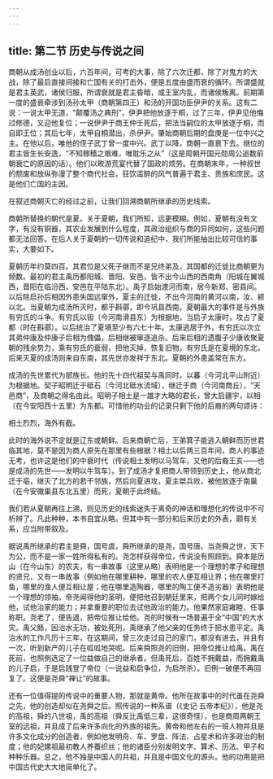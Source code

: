 ```yaml
---
---
---
```

title: 第二节 历史与传说之间
---




商朝从成汤创业以后，六百年间，可考的大事，除了六次迁都，除了对鬼方的大战，除了最后直接间接和亡国有关的打击外，便是五度由盛而衰的循环。所谓盛就是君主英武，诸侯归服，所谓衰就是君主昏暗，或王室内乱，而诸侯叛离。前期第一度的盛衰牵涉到汤孙太甲（商朝第四王）和汤的开国功臣伊尹的关系。这有二说：一说太甲无道，“颠覆汤之典刑”，伊尹把他放逐于桐，过了三年，伊尹见他悔过修德，又迎他复位；一说伊尹于商王仲壬死后，把法当嗣位的太甲放逐于桐，而自即王位；其后七年，太甲自桐潜出，杀伊尹。肇始商朝后期的盘庚是一位中兴之主。在他以后，唯他的侄子武丁曾一度中兴。武丁以降，商朝一直衰下去。继位的君主皆生长安逸，“不知稼穑之艰难，唯耽乐之从”（这是周朝开国元勋周公追数前朝衰亡的原因的话）。他们以畋游荒宴代替了国政的烦劳。在商朝末年，一种叔世的颓废和放纵弥漫了整个商代社会。狂饮滥醉的风气普遍于君主、贵族和庶民。这是他们亡国的主因。

在叙述商朝灭亡的经过之前，让我们回溯商朝所继承的历史线索。

商朝所替换的朝代是夏。关于夏朝，我们所知，远更模糊。例如，夏朝有没有文字，有没有铜器，其农业发展到什么程度，其政治组织与商的异同如何，这些问题都无法回答。在后人关于夏朝的一切传说和追纪中，我们所能抽出比较可信的事实，大要如下。

夏朝历年约莫四百。其君位是父死子继而不是兄终弟及，其国都的迁徙比商朝更为频数。最初的君主禹历都阳城、晋阳、安邑，皆不出今山西的西南角（阳城在翼城西，晋阳在临汾西，安邑在平陆东北）。禹子启始渡河而南，居今新郑、密县间。以后除启孙后相因外患失国远窜外，夏主的迁徙，不出今河南的黄河以南，汝、颍以北。当夏朝为成汤所灭时，都于斟鄩，即今巩县西南。夏朝最大的事件是与外族有穷氏的斗争。有穷氏以钽（今河南滑县东）为根据地，当启子太康时，攻占了夏都（时在斟鄩）。以后统治了夏境至少有六七十年。太康逃居于外，有穷氏以次立其弟仲康及仲康子后相为傀儡，后相继被窜逐追杀。后来后相的遗腹子少康收聚夏朝的残余势力，乘有穷氏的衰弱，把他灭掉，恢复旧物。有穷氏是在夏境的东北，后来灭夏的成汤则来自东南，其先世亦发祥于东北。夏朝的外患盖常在东方。

成汤的先世累代为部族长。他的先十四代祖契与禹同时，以蕃（今河北平山附近）为根据地。契子昭明迁于砥石（今河北砥水流域），继迁于商（今河南商丘），“天邑商”，及商朝之得名由此。昭明子相土是一雄才大略的君长，曾大启疆宇，以相（在今安阳西十五里）为东都。可惜他的功业的记录只剩下他的后裔的两句颂诗：

相土烈烈，海外有截。

此时的海外说不定就是辽东或朝鲜。后来商朝亡后，王弟箕子能逃入朝鲜而历世君临其地，莫不是因为商人原先在那里有些根据？相土以后两三百年间，商人的事迹无考，也许这是他们的中衰时代（传说相土发明以马驾车，又他的后裔王亥——也是成汤的先世——发明以牛驾车）。到了成汤才复把商人带领到历史上，他从商北迁于亳，继灭了北方的若干邻族，然后向夏进攻，夏主桀兵败，被他放逐于南巢（在今安徽巢县东北五里）而死，夏朝于此终结。

我们若从夏朝再往上溯，则见历史的线索迷失于离奇的神话和理想化的传说中不可析辨了。凡此种种，本书自宜从略。但其中有一部分和后来历史的外表，颇有关系，应当附带叙及。

据说禹所继承的君主是舜，国号虞，舜所继承的是尧，国号唐。当尧舜之世，天下为公，而不是一家一姓所得私有的。尧怎样获得帝位，传说没有照顾到。舜本是历山（在今山东）的农夫，有一串故事（这里从略）表明他是一个理想的孝子和理想的贤兄，又有一串故事（例如他在哪里耕种，哪里的农人便互相让界；他在哪里打鱼，哪里的渔人便互相让屋；他在哪里造陶器，哪里的陶工便不造劣器）表明他是一个理想的领袖。帝尧闻得他的圣明，便把他召到朝廷里来，把两个女儿同时嫁给他，试他治家的能力；并拿重要的职位去试他政治的能力。他果然家庭雍睦、任事称职。尧老了，便告退，把帝位推让给他。尧的时候有一场普遍于全“中国”的大水灾。禹父鲧，因治水无功，被处死刑，禹继承了他父亲的任务终于把水患平定。禹治水的工作凡历十三年，在这期间，曾三次走过自己的家门，都没有进去，并且有一次，听到新产的儿子在呱呱地哭呢。后来舜照尧的旧例，把帝位推让给禹。禹在死前，也照例选定了一位益做自己的继承者。但禹死后，百姓不拥戴益，而拥戴禹的儿子启，于是启践登了帝位（一说益和启争位，为启所杀）。旧例一破便不再回复了。这便是尧舜“禅让”的故事。

还有一位值得提的传说中的重要人物，那就是黄帝。他所在故事中的时代虽在尧舜之先，他的创造却似在尧舜之后。照传说的一种系谱（《史记·五帝本纪》），他是尧的高祖，舜的八世祖，禹的高祖（舜反比禹低三辈，这很奇怪），也是商周两朝王室的远祖，并且成了后来许多向化的外族的祖先。黄帝和他左右的一班人物并且是许多文化成分的创造者，例如他发明舟、车、罗盘、阵法、占星术和许多政治的制度；他的妃嫘祖最初教人养蚕织丝；他的诸臣分别发明文字、算术、历法、甲子和种种乐器。总之，他不独是中国人的共祖，并且是中国文化的源头。他的功用是把中国古代史大大地简单化了。